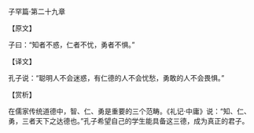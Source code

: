 

子罕篇·第二十九章

【原文】

子曰：“知者不惑，仁者不忧，勇者不惧。”

【译文】

孔子说：“聪明人不会迷惑，有仁德的人不会忧愁，勇敢的人不会畏惧。”

【赏析】

在儒家传统道德中，智、仁、勇是重要的三个范畴。《礼记·中庸》说：“知、仁、勇，三者天下之达德也。”孔子希望自己的学生能具备这三德，成为真正的君子。

